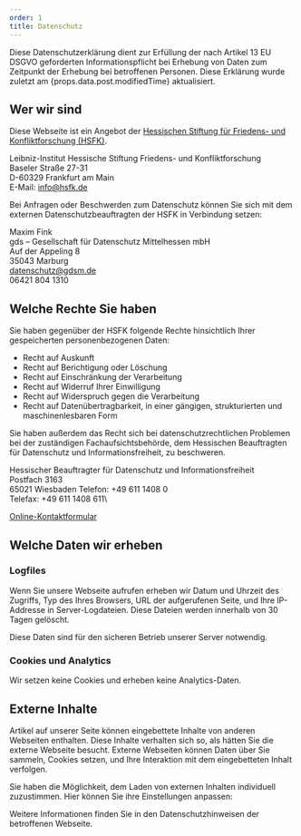 ```yaml
---
order: 1
title: Datenschutz
---
```


Diese Datenschutzerklärung dient zur Erfüllung der nach Artikel 13 EU DSGVO geforderten Informationspflicht bei Erhebung von Daten zum Zeitpunkt der Erhebung bei betroffenen Personen. Diese Erklärung wurde zuletzt am {props.data.post.modifiedTime} aktualisiert.

## Wer wir sind

Diese Webseite ist ein Angebot der [Hessischen Stiftung für Friedens- und Konfliktforschung (HSFK)](https://www.hsfk.de/).

Leibniz-Institut Hessische Stiftung Friedens- und Konfliktforschung\
Baseler Straße 27-31\
D-60329 Frankfurt am Main\
E-Mail: [info@hsfk.de](mailto:info@hsfk.de)

Bei Anfragen oder Beschwerden zum Datenschutz können Sie sich mit dem externen Datenschutz­beauftragten der HSFK in Verbindung setzen:

Maxim Fink\
gds – Gesellschaft für Datenschutz Mittelhessen mbH\
Auf der Appeling 8\
35043 Marburg\
[datenschutz@gdsm.de](mailto:datenschutz@gdsm.de)\
06421 804 1310

## Welche Rechte Sie haben

Sie haben gegenüber der HSFK folgende Rechte hinsichtlich Ihrer gespeicherten personen­bezogenen Daten:

- Recht auf Auskunft
- Recht auf Berichtigung oder Löschung
- Recht auf Einschränkung der Verarbeitung
- Recht auf Widerruf Ihrer Einwilligung
- Recht auf Widerspruch gegen die Verarbeitung
- Recht auf Datenübertragbarkeit, in einer gängigen, strukturierten und maschinenlesbaren Form

Sie haben außerdem das Recht sich bei datenschutzrechtlichen Problemen bei der zuständigen Fachauf­sichts­behörde, dem Hessischen Beauftragten für Datenschutz und Informationsfreiheit, zu beschweren.

Hessischer Beauftragter für Datenschutz und Informationsfreiheit\
Postfach 3163\
65021 Wiesbaden
Telefon: +49 611 1408 0\
Telefax: +49 611 1408 611\

[Online-Kontaktformular](https://datenschutz.hessen.de/über-uns/kontakt)

## Welche Daten wir erheben

### Logfiles

Wenn Sie unsere Webseite aufrufen erheben wir Datum und Uhrzeit des Zugriffs, Typ des Ihres Browsers,
URL der aufgerufenen Seite, und Ihre IP-Addresse in Server-Logdateien. Diese Dateien werden innerhalb von 30 Tagen gelöscht.

Diese Daten sind für den sicheren Betrieb unserer Server notwendig.

### Cookies und Analytics

Wir setzen keine Cookies und erheben keine Analytics-Daten.


## Externe Inhalte

Artikel auf unserer Seite können eingebettete Inhalte von anderen Webseiten enthalten. Diese Inhalte verhalten sich so, als hätten Sie die externe Webseite besucht. Externe Webseiten können Daten über Sie sammeln, Cookies setzen, und Ihre Interaktion mit dem eingebetteten Inhalt verfolgen.

Sie haben die Möglichkeit, dem Laden von externen Inhalten individuell zuzustimmen. Hier können Sie ihre Einstellungen anpassen:

<EmbedChoices />

Weitere Informationen finden Sie in den Datenschutzhinweisen der betroffenen Webseite.